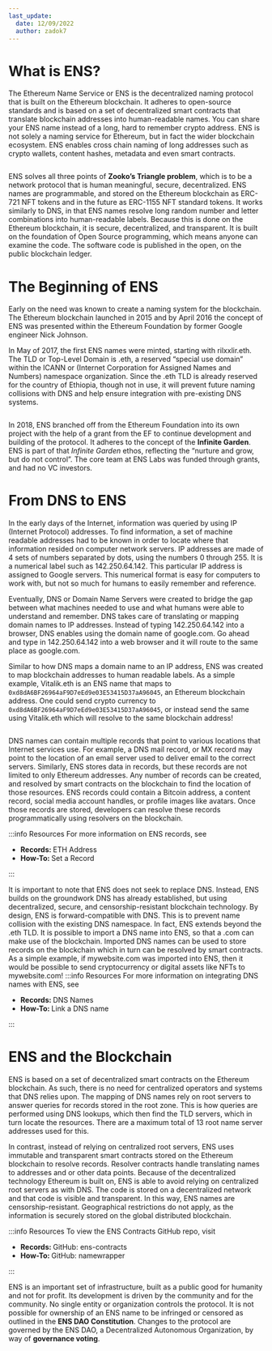 ```yaml
---
last_update:
  date: 12/09/2022
  author: zadok7
---
```



# What is ENS?
The Ethereum Name Service or ENS is the decentralized naming protocol that is built on the Ethereum blockchain. It adheres to open-source standards and is based on a set of decentralized smart contracts that translate blockchain addresses into human-readable names. You can share your ENS name instead of a long, hard to remember crypto address. ENS is not solely a naming service for Ethereum, but in fact the wider blockchain ecosystem. ENS enables cross chain naming of long addresses such as crypto wallets, content hashes, metadata and even smart contracts.

<p align="center">
  <Image img="/img/what-is-ens-zooko.png" width="500"/>
</p>

ENS solves all three points of <Link to="https://en.wikipedia.org/wiki/Zooko%27s_triangle"><b>Zooko’s Triangle problem</b></Link>, which is to be a network protocol that is human meaningful, secure, decentralized. ENS names are programmable, and stored on the Ethereum blockchain as ERC-721 NFT tokens and in the future as ERC-1155 NFT standard tokens. It works similarly to DNS, in that ENS names resolve long random number and letter combinations into human-readable labels. Because this is done on the Ethereum blockchain, it is secure, decentralized, and transparent. It is built on the foundation of Open Source programming, which means anyone can examine the code. The software code is published in the open, on the public blockchain ledger.


# The Beginning of ENS
Early on the need was known to create a naming system for the blockchain. The Ethereum blockchain launched in 2015 and by April 2016 the concept of ENS was presented within the Ethereum Foundation by former Google engineer Nick Johnson.

In May of 2017, the first ENS names were minted, starting with rilxxlir.eth. The TLD or Top-Level Domain is .eth, a reserved “special use domain” within the ICANN or (Internet Corporation for Assigned Names and Numbers) namespace organization. Since the .eth TLD is already reserved for the country of Ethiopia, though not in use, it will prevent future naming collisions with DNS and help ensure integration with pre-existing DNS systems.
<p align="center">
  <Image img="/img/what-is-ens-enslogo.png" width="500"/>
</p>

In 2018, ENS branched off from the Ethereum Foundation into its own project with the help of a grant from the EF to continue development and building of the protocol. It adheres to the concept of the <Link to="https://ethereum.foundation/infinitegarden"><b>Infinite Garden</b></Link>. ENS is part of that <i>Infinite Garden</i> ethos, reflecting the “nurture and grow, but do not control”. The core team at ENS Labs was funded through grants, and had no VC investors.

# From DNS to ENS
In the early days of the Internet, information was queried by using IP (Internet Protocol) addresses. To find information, a set of machine readable addresses had to be known in order to locate where that information resided on computer network servers. IP addresses are made of 4 sets of numbers separated by dots, using the numbers 0 through 255. It is a numerical label such as 142.250.64.142.  This particular  IP address is assigned to Google servers. This numerical format is easy for computers to work with, but not so much for humans to easily remember and reference. 

Eventually, DNS or Domain Name Servers were created to bridge the gap between what machines needed to use and what humans were able to understand and remember. DNS takes care of translating or mapping domain names to IP addresses. Instead of typing 142.250.64.142 into a browser, DNS enables using the domain name of google.com. Go ahead and type in 142.250.64.142 into a web browser and it will route to the same place as google.com.

Similar to how DNS maps a domain name to an IP address, ENS was created to map blockchain addresses to human readable labels. As a simple example, Vitalik.eth is an ENS name that maps to `0xd8dA6BF26964aF9D7eEd9e03E53415D37aA96045`, an Ethereum blockchain address. One could send crypto currency to `0xd8dA6BF26964aF9D7eEd9e03E53415D37aA96045`, or instead send the same using Vitalik.eth which will resolve to the same blockchain address!
<p align="center">
  <Image img="/img/what-is-ens-resolving-eth.gif"/>
</p>

DNS names can contain multiple records that point to various locations that Internet services use. For example, a DNS mail record, or MX record may point to the location of an email server used to deliver email to the correct servers. Similarly, ENS stores data in records, but these records are not limited to only Ethereum addresses. Any number of records can be created, and resolved by smart contracts on the blockchain to find the location of those resources. ENS records could contain a Bitcoin address, a content record, social media account handles, or profile images like avatars. Once those records are stored, developers can resolve these records programmatically using resolvers on the blockchain.

:::info Resources
For more information on ENS records, see
 - <Link to="/docs/core/records/eth-address"><b>Records: </b>ETH Address</Link>
 - <Link to="/docs/howto/set-record"><b>How-To: </b>Set a Record</Link>
:::

It is important to note that ENS does not seek to replace DNS. Instead, ENS builds on the groundwork DNS has already established, but using decentralized, secure, and censorship-resistant blockchain technology. By design, ENS is forward-compatible with DNS. This is to prevent name collision with the existing DNS namespace. In fact, ENS extends beyond the .eth TLD. It is possible to import a DNS name into ENS, so that a .com can make use of the blockchain. Imported DNS names can be used to store records on the blockchain which in turn can be resolved by smart contracts. As a simple example, if mywebsite.com was imported into ENS, then it would be possible to send cryptocurrency or digital assets like NFTs to mywebsite.com!
:::info Resources
For more information on integrating DNS names with ENS, see
 - <Link to="/docs/core/records/dns"><b>Records: </b>DNS Names</Link>
 - <Link to="/docs/howto/link-dns-name"><b>How-To: </b>Link a DNS name</Link>
:::

# ENS and the Blockchain
ENS is based on a set of decentralized smart contracts on the Ethereum blockchain. As such, there is no need for centralized operators and systems that DNS relies upon. The mapping of DNS names rely on root servers to answer queries for records stored in the root zone. This is how queries are performed using DNS lookups, which then find the TLD servers, which in turn locate the resources. There are a maximum total of 13 root name server addresses used for this.

In contrast, instead of relying on centralized root servers, ENS uses immutable and transparent smart contracts stored on the Ethereum blockchain to resolve records. Resolver contracts handle translating names to addresses and or other data points. Because of the decentralized technology Ethereum is built on, ENS is able to avoid relying on centralized root servers as with DNS. The code is stored on a decentralized network and that code is visible and transparent. In this way, ENS names are censorship-resistant. Geographical restrictions do not apply, as the information is securely stored on the global distributed blockchain.

:::info Resources
To view the ENS Contracts GitHub repo, visit
 - <Link to="https://github.com/ensdomains/ens-contracts"><b>Records: </b>GitHub: ens-contracts</Link>
 - <Link to="https://github.com/ensdomains/name-wrapper"><b>How-To: </b>GitHub: namewrapper</Link>
:::

ENS is an important set of infrastructure, built as a public good for humanity and not for profit. Its development is driven by the community and for the community. No single entity or organization controls the protocol. It is not possible for ownership of an ENS name to be infringed or censored as outlined in the <Link to="https://docs.ens.domains/v/governance/ens-dao-constitution"><b>ENS DAO Constitution</b></Link>. Changes to the protocol are governed by the ENS DAO, a Decentralized Autonomous Organization, by way of <Link to="https://docs.ens.domains/v/governance/process"><b>governance voting</b></Link>. 
